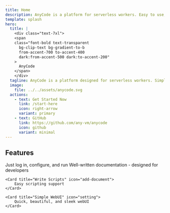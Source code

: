 ```yaml
---
title: Home
description: AnyCode is a platform for serverless workers. Easy to use, and quick to set up.
template: splash
hero:
  title: |
    <div class="text-7xl">
    <span
    class="font-bold text-transparent
      bg-clip-text bg-gradient-to-b
      from-accent-700 to-accent-400
      dark:from-accent-500 dark:to-accent-200"
    >
      AnyCode
    </span>
    </div>
  tagline: AnyCode is a platform designed for serverless workers. Simple to use and fast to set up. Quick, easy, and effective configuration—get everything up and running in less than three minutes! Just sign up with an email and get started!
  image:
    file: ../../assets/anycode.svg
  actions:
    - text: Get Started Now
      link: /start-here
      icon: right-arrow
      variant: primary
    - text: GitHub
      link: https://github.com/any-vm/anycode
      icon: github
      variant: minimal
---
```



## Features

<CardGrid stagger>
  <Card title="Quick" icon="star">
		Just log in, configure, and run
	</Card>
  
  <Card title="Documented" icon="open-book">
		Well-written documentation - designed for developers
	</Card>

    <Card title="Write Scripts" icon="add-document">
    	Easy scripting support
    </Card>

    <Card title="Simple WebUI" icon="setting">
    	Quick, beautiful, and sleek webUI
    </Card>

</CardGrid>
